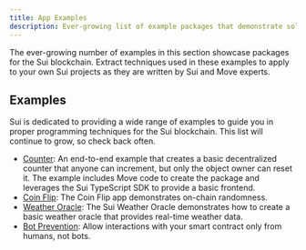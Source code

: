 ```yaml
---
title: App Examples
description: Ever-growing list of example packages that demonstrate solutions built on the Sui blockchain, written by Sui and Move experts. Use these examples to learn Sui and Move, and to extract techniques you can apply to your own Sui projects.
---
```


The ever-growing number of examples in this section showcase packages for the Sui blockchain. Extract techniques used in these examples to apply to your own Sui projects as they are written by Sui and Move experts. 

## Examples

Sui is dedicated to providing a wide range of examples to guide you in proper programming techniques for the Sui blockchain. This list will continue to grow, so check back often.

- [Counter](./app-examples/e2e-counter.mdx): An end-to-end example that creates a basic decentralized counter that anyone can increment, but only the object owner can reset it. The example includes Move code to create the package and leverages the Sui TypeScript SDK to provide a basic frontend.
- [Coin Flip](guides/developer/app-examples/coin-flip.mdx): The Coin Flip app demonstrates on-chain randomness.
- [Weather Oracle](guides/developer/app-examples/weather-oracle.mdx): The Sui Weather Oracle demonstrates how to create a basic weather oracle that provides real-time weather data.
- [Bot Prevention](guides/developer/app-examples/recaptcha.mdx): Allow interactions with your smart contract only from humans, not bots.
